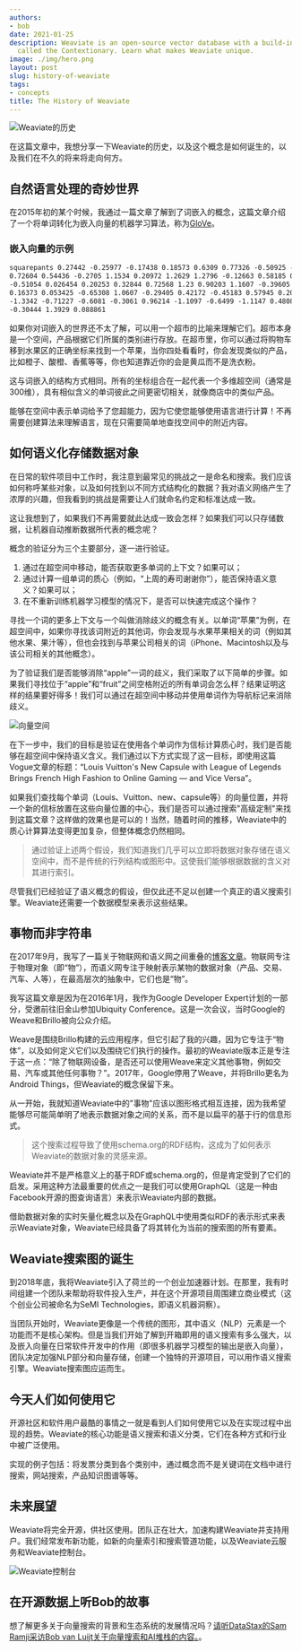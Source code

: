 ```yaml
---
authors:
- bob
date: 2021-01-25
description: Weaviate is an open-source vector database with a build-in NLP model
  called the Contextionary. Learn what makes Weaviate unique.
image: ./img/hero.png
layout: post
slug: history-of-weaviate
tags:
- concepts
title: The History of Weaviate
---
```


![Weaviate的历史](./img/hero.png)

<!-- 省略 -->

在这篇文章中，我想分享一下Weaviate的历史，以及这个概念是如何诞生的，以及我们在不久的将来将走向何方。

## 自然语言处理的奇妙世界
在2015年初的某个时候，我通过一篇文章了解到了词嵌入的概念，这篇文章介绍了一个将单词转化为嵌入向量的机器学习算法，称为[GloVe](https://nlp.stanford.edu/projects/glove/)。

### 嵌入向量的示例

```txt
squarepants 0.27442 -0.25977 -0.17438 0.18573 0.6309 0.77326 -0.50925 -1.8926
0.72604 0.54436 -0.2705 1.1534 0.20972 1.2629 1.2796 -0.12663 0.58185 0.4805
-0.51054 0.026454 0.20253 0.32844 0.72568 1.23 0.90203 1.1607 -0.39605 0.80305
0.16373 0.053425 -0.65308 1.0607 -0.29405 0.42172 -0.45183 0.57945 0.20217
-1.3342 -0.71227 -0.6081 -0.3061 0.96214 -1.1097 -0.6499 -1.1147 0.4808 0.29857
-0.30444 1.3929 0.088861
```

如果你对词嵌入的世界还不太了解，可以用一个超市的比喻来理解它们。超市本身是一个空间，产品根据它们所属的类别进行存放。在超市里，你可以通过将购物车移到水果区的正确坐标来找到一个苹果，当你四处看看时，你会发现类似的产品，比如橙子、酸橙、香蕉等等，你也知道靠近你的会是黄瓜而不是洗衣粉。


这与词嵌入的结构方式相同。所有的坐标组合在一起代表一个多维超空间（通常是300维），具有相似含义的单词彼此之间更密切相关，就像商店中的类似产品。

能够在空间中表示单词给予了您超能力，因为它使您能够使用语言进行计算！不再需要创建算法来理解语言，现在只需要简单地查找空间中的附近内容。

## 如何语义化存储数据对象
在日常的软件项目中工作时，我注意到最常见的挑战之一是命名和搜索。我们应该如何称呼某些对象，以及如何找到以不同方式结构化的数据？我对语义网络产生了浓厚的兴趣，但我看到的挑战是需要让人们就命名约定和标准达成一致。

这让我想到了，如果我们不再需要就此达成一致会怎样？如果我们可以只存储数据，让机器自动推断数据所代表的概念呢？

概念的验证分为三个主要部分，逐一进行验证。

1. 通过在超空间中移动，能否获取更多单词的上下文？如果可以；
2. 通过计算一组单词的质心（例如，“上周的寿司谢谢你”），能否保持语义意义？如果可以；
1. 在不重新训练机器学习模型的情况下，是否可以快速完成这个操作？

寻找一个词的更多上下文与一个叫做消除歧义的概念有关。以单词“苹果”为例，在超空间中，如果你寻找该词附近的其他词，你会发现与水果苹果相关的词（例如其他水果、果汁等），但也会找到与苹果公司相关的词（iPhone、Macintosh以及与该公司相关的其他概念）。

为了验证我们是否能够消除“apple”一词的歧义，我们采取了以下简单的步骤。如果我们寻找位于“apple”和“fruit”之间空格附近的所有单词会怎么样？结果证明这样的结果要好得多！我们可以通过在超空间中移动并使用单词作为导航标记来消除歧义。

![向量空间](./img/vector-space.jpeg)

在下一步中，我们的目标是验证在使用各个单词作为信标计算质心时，我们是否能够在超空间中保持语义含义。我们通过以下方式实现了这一目标，即使用这篇Vogue文章的标题：“Louis Vuitton's New Capsule with League of Legends Brings French High Fashion to Online Gaming — and Vice Versa”。

如果我们查找每个单词（Louis、Vuitton、new、capsule等）的向量位置，并将一个新的信标放置在这些向量位置的中心，我们是否可以通过搜索"高级定制"来找到这篇文章？这样做的效果也是可以的！当然，随着时间的推移，Weaviate中的质心计算算法变得更加复杂，但整体概念仍然相同。

> 通过验证上述两个假设，我们知道我们几乎可以立即将数据对象存储在语义空间中，而不是传统的行列结构或图形中。这使我们能够根据数据的含义对其进行索引。

尽管我们已经验证了语义概念的假设，但仅此还不足以创建一个真正的语义搜索引擎。Weaviate还需要一个数据模型来表示这些结果。

## 事物而非字符串
在2017年9月，我写了一篇关于物联网和语义网之间重叠的[博客文章](https://medium.com/bob-van-luijt/semantic-internet-of-things-42811e1ca7a7)。物联网专注于物理对象（即“物”），而语义网专注于映射表示某物的数据对象（产品、交易、汽车、人等），在最高层次的抽象中，它们也是“物”。

我写这篇文章是因为在2016年1月，我作为Google Developer Expert计划的一部分，受邀前往旧金山参加Ubiquity Conference。这是一次会议，当时Google的Weave和Brillo被向公众介绍。

Weave是围绕Brillo构建的云应用程序，但它引起了我的兴趣，因为它专注于“物体”，以及如何定义它们以及围绕它们执行的操作。最初的Weaviate版本正是专注于这一点：“除了物联网设备，是否还可以使用Weave来定义其他事物，例如交易、汽车或其他任何事物？”。2017年，Google停用了Weave，并将Brillo更名为Android Things，但Weaviate的概念保留下来。

从一开始，我就知道Weaviate中的"事物"应该以图形格式相互连接，因为我希望能够尽可能简单明了地表示数据对象之间的关系，而不是以扁平的基于行的信息形式。

> 这个搜索过程导致了使用schema.org的RDF结构，这成为了如何表示Weaviate的数据对象的灵感来源。

Weaviate并不是严格意义上的基于RDF或schema.org的，但是肯定受到了它们的启发。采用这种方法最重要的优点之一是我们可以使用GraphQL（这是一种由Facebook开源的图查询语言）来表示Weaviate内部的数据。

借助数据对象的实时矢量化概念以及在GraphQL中使用类似RDF的表示形式来表示Weaviate对象，Weaviate已经具备了将其转化为当前的搜索图的所有要素。

## Weaviate搜索图的诞生
到2018年底，我将Weaviate引入了荷兰的一个创业加速器计划。在那里，我有时间组建一个团队来帮助将软件投入生产，并在这个开源项目周围建立商业模式（这个创业公司被命名为SeMI Technologies，即语义机器洞察）。

当团队开始时，Weaviate更像是一个传统的图形，其中语义（NLP）元素是一个功能而不是核心架构。但是当我们开始了解到开箱即用的语义搜索有多么强大，以及嵌入向量在日常软件开发中的作用（即很多机器学习模型的输出是嵌入向量），团队决定加强NLP部分和向量存储，创建一个独特的开源项目，可以用作语义搜索引擎。Weaviate搜索图应运而生。

## 今天人们如何使用它

开源社区和软件用户最酷的事情之一就是看到人们如何使用它以及在实现过程中出现的趋势。Weaviate的核心功能是语义搜索和语义分类，它们在各种方式和行业中被广泛使用。

实现的例子包括：将发票分类到各个类别中，通过概念而不是关键词在文档中进行搜索，网站搜索，产品知识图谱等等。

## 未来展望
Weaviate将完全开源，供社区使用。团队正在壮大，加速构建Weaviate并支持用户。我们经常发布新功能，如新的向量索引和搜索管道功能，以及Weaviate云服务和Weaviate控制台。

![Weaviate控制台](./img/weaviate-console.jpeg)

## 在开源数据上听Bob的故事
想了解更多关于向量搜索的背景和生态系统的发展情况吗？[请听DataStax的Sam Ramji采访Bob van Luijt关于向量搜索和AI堆栈的内容。](https://www.datastax.com/resources/podcast/vector-search-ai-stack-more-bob-van-luijt)。


<WhatNext />